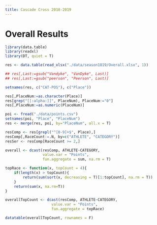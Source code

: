 ```yaml
---
title: Cascade Cross 2018-2019
---
```


# Overall Results

```r

library(data.table)
library(readxl)
library(DT, quiet = T)

res <- data.table(read_xlsx("./data/season1819/Overall.xlsx", 1))

## res[,Last:=gsub("Vandyke", "VanDyke", Last)]
## res[,Last:=gsub("peerson", "Peerson", Last)]

setnames(res, c("CAT-POS"), c("Place"))

res[,PlaceNum:=as.character(Place)]
res[grep("[[:alpha:]]", PlaceNum), PlaceNum:="0"]
res[,PlaceNum:=as.numeric(PlaceNum)]

poi <- fread("./data/points.csv")
setnames(poi, "Place", "PlaceNum")
res <- merge(res, poi, by="PlaceNum", all.x = T)

resComp <- res[grepl("^[0-9]+$", Place),]
resComp[,RaceCount:=.N, by=c("ATHLETE", "CATEGORY")]
resSer <- resComp[RaceCount >= 2,]

overall <- dcast(resComp, ATHLETE~CATEGORY,
                 value.var = "Points",
                 fun.aggregate = sum, na.rm = T)

topRace <- function(x, topCount = 4){
    if(length(x) > topCount){
        return(sum(sort(x, decreasing = T)[1:topCount], na.rm = T))
    }
    return(sum(x, na.rm=T))
}

overallTopCount <- dcast(resComp, ATHLETE~CATEGORY,
                     value.var = "Points",
                     fun.aggregate = topRace)

datatable(overallTopCount, rownames = F)

```

